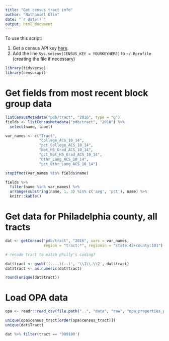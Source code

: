```yaml
---
title: "Get census tract info"
author: "Nathaniel Olin"
date: "`r date()`"
output: html_document
---
```


To use this script:

1. Get a census API key [here](https://api.census.gov/data/key_signup.html).
2. Add the line `Sys.setenv(CENSUS_KEY = YOURKEYHERE)` to `~/.Rprofile` (creating the file if necessary)

```r
library(tidyverse)
library(censusapi)
```

# Get fields from most recent block group data

```r
listCensusMetadata("pdb/tract", "2016", type = "g")
fields <- listCensusMetadata("pdb/tract", "2016") %>%
  select(name, label)

var_names <- c("Tract",
               "College_ACS_10_14",
               "pct_College_ACS_10_14",
               "Not_HS_Grad_ACS_10_14",
               "pct_Not_HS_Grad_ACS_10_14",
               "Othr_Lang_ACS_10_14",
               "pct_Othr_Lang_ACS_10_14")

stopifnot(var_names %in% fields$name)

fields %>% 
  filter(name %in% var_names) %>% 
  arrange(substring(name, 1, 3) %in% c('avg', 'pct'), name) %>% 
  knitr::kable()
```

# Get data for Philadelphia county, all tracts

```r
dat <- getCensus("pdb/tract", "2016", vars = var_names, 
                 region = "tract:*", regionin = "state:42+county:101")

# recode tract to match philly's coding?

dat$tract <- gsub('(....)(..)', '\\1\\.\\2', dat$tract)
dat$tract <- as.numeric(dat$tract)

round(unique(dat$tract))
```

# Load OPA data

```r
opa <- readr::read_csv(file.path("..", "data", "raw", "opa_properties_public.csv"))
```

```r
unique(opa$census_tract[order(opa$census_tract)])
unique(dat$Tract)
```


```r
dat %>% filter(tract == '989100')
```


